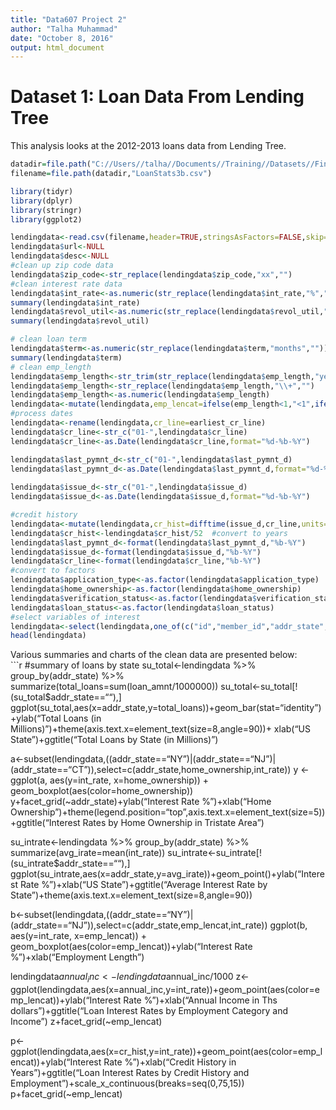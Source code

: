 ---
title: "Data607 Project 2"
author: "Talha Muhammad"
date: "October 8, 2016"
output: html_document
---

# Dataset 1: Loan Data From Lending Tree
       
This analysis looks at the 2012-2013 loans data from Lending Tree. 

```{r filepath, include=FALSE}
datadir=file.path("C://Users//talha//Documents//Training//Datasets//Financial//Lendingclub//")
filename=file.path(datadir,"LoanStats3b.csv")
```


```{r setup, warning=FALSE,message=FALSE}
library(tidyr)
library(dplyr)
library(stringr)
library(ggplot2)
```

```{r cleandata, warning=FALSE,message=FALSE}
lendingdata<-read.csv(filename,header=TRUE,stringsAsFactors=FALSE,skip=1)
lendingdata$url<-NULL
lendingdata$desc<-NULL
#clean up zip code data
lendingdata$zip_code<-str_replace(lendingdata$zip_code,"xx","")
#clean interest rate data
lendingdata$int_rate<-as.numeric(str_replace(lendingdata$int_rate,"%",""))
summary(lendingdata$int_rate)
lendingdata$revol_util<-as.numeric(str_replace(lendingdata$revol_util,"%",""))
summary(lendingdata$revol_util)

# clean loan term
lendingdata$term<-as.numeric(str_replace(lendingdata$term,"months",""))
summary(lendingdata$term)
# clean emp_length
lendingdata$emp_length<-str_trim(str_replace(lendingdata$emp_length,"years",""),"both")
lendingdata$emp_length<-str_replace(lendingdata$emp_length,"\\+","")
lendingdata$emp_length<-as.numeric(lendingdata$emp_length)
lendingdata<-mutate(lendingdata,emp_lencat=ifelse(emp_length<1,"<1",ifelse(((emp_length>=1)&(emp_length<3)),"1-3",ifelse(((emp_length>=3)&(emp_length<5)),"3-5",ifelse(((emp_length>=5)&(emp_length<=9)),"5-9",ifelse(emp_length>9,"10+",NA))))))
#process dates
lendingdata<-rename(lendingdata,cr_line=earliest_cr_line)
lendingdata$cr_line<-str_c("01-",lendingdata$cr_line)
lendingdata$cr_line<-as.Date(lendingdata$cr_line,format="%d-%b-%Y")

lendingdata$last_pymnt_d<-str_c("01-",lendingdata$last_pymnt_d)
lendingdata$last_pymnt_d<-as.Date(lendingdata$last_pymnt_d,format="%d-%b-%Y")
 
lendingdata$issue_d<-str_c("01-",lendingdata$issue_d)
lendingdata$issue_d<-as.Date(lendingdata$issue_d,format="%d-%b-%Y")

#credit history
lendingdata<-mutate(lendingdata,cr_hist=difftime(issue_d,cr_line,units=c("weeks")))
lendingdata$cr_hist<-lendingdata$cr_hist/52  #convert to years
lendingdata$last_pymnt_d<-format(lendingdata$last_pymnt_d,"%b-%Y")
lendingdata$issue_d<-format(lendingdata$issue_d,"%b-%Y") 
lendingdata$cr_line<-format(lendingdata$cr_line,"%b-%Y")
#convert to factors
lendingdata$application_type<-as.factor(lendingdata$application_type)
lendingdata$home_ownership<-as.factor(lendingdata$home_ownership)
lendingdata$verification_status<-as.factor(lendingdata$verification_status)
lendingdata$loan_status<-as.factor(lendingdata$loan_status)
#select variables of interest
lendingdata<-select(lendingdata,one_of(c("id","member_id","addr_state","loan_amnt","int_rate","term","installment","emp_length","home_ownership","annual_inc","cr_hist","issue_d","cr_line","last_pymnt_d","verification_status","loan_status","emp_length","emp_lencat")))
head(lendingdata)

```
       
       
Various summaries and charts of the clean data are presented below:        
```{r summary_analysis}
#summary of loans by state
su_total<-lendingdata %>% 
  group_by(addr_state) %>% 
  summarize(total_loans=sum(loan_amnt/1000000))
su_total<-su_total[!(su_total$addr_state==""),]
ggplot(su_total,aes(x=addr_state,y=total_loans))+geom_bar(stat="identity")+ylab("Total Loans (in Millions)")+theme(axis.text.x=element_text(size=8,angle=90))+ xlab("US State")+ggtitle("Total Loans by State (in Millions)")

a<-subset(lendingdata,((addr_state=="NY")|(addr_state=="NJ")|(addr_state=="CT")),select=c(addr_state,home_ownership,int_rate))
y <- ggplot(a, aes(y=int_rate, x=home_ownership)) + geom_boxplot(aes(color=home_ownership))
y+facet_grid(~addr_state)+ylab("Interest Rate %")+xlab("Home Ownership")+theme(legend.position="top",axis.text.x=element_text(size=5))+ggtitle("Interest Rates by Home Ownership in Tristate Area")

su_intrate<-lendingdata %>% 
  group_by(addr_state) %>% 
  summarize(avg_irate=mean(int_rate))
su_intrate<-su_intrate[!(su_intrate$addr_state==""),]
ggplot(su_intrate,aes(x=addr_state,y=avg_irate))+geom_point()+ylab("Interest Rate %")+xlab("US State")+ggtitle("Average Interest Rate by State")+theme(axis.text.x=element_text(size=8,angle=90))

b<-subset(lendingdata,((addr_state=="NY")|(addr_state=="NJ")),select=c(addr_state,emp_lencat,int_rate))
ggplot(b, aes(y=int_rate, x=emp_lencat)) + geom_boxplot(aes(color=emp_lencat))+ylab("Interest Rate %")+xlab("Employment Length")

lendingdata$annual_inc<-lendingdata$annual_inc/1000
z<-ggplot(lendingdata,aes(x=annual_inc,y=int_rate))+geom_point(aes(color=emp_lencat))+ylab("Interest Rate %")+xlab("Annual Income in Ths dollars")+ggtitle("Loan Interest Rates by Employment Category and Income")
z+facet_grid(~emp_lencat)

p<-ggplot(lendingdata,aes(x=cr_hist,y=int_rate))+geom_point(aes(color=emp_lencat))+ylab("Interest Rate %")+xlab("Credit History in Years")+ggtitle("Loan Interest Rates by Credit History and Employment")+scale_x_continuous(breaks=seq(0,75,15))
p+facet_grid(~emp_lencat)